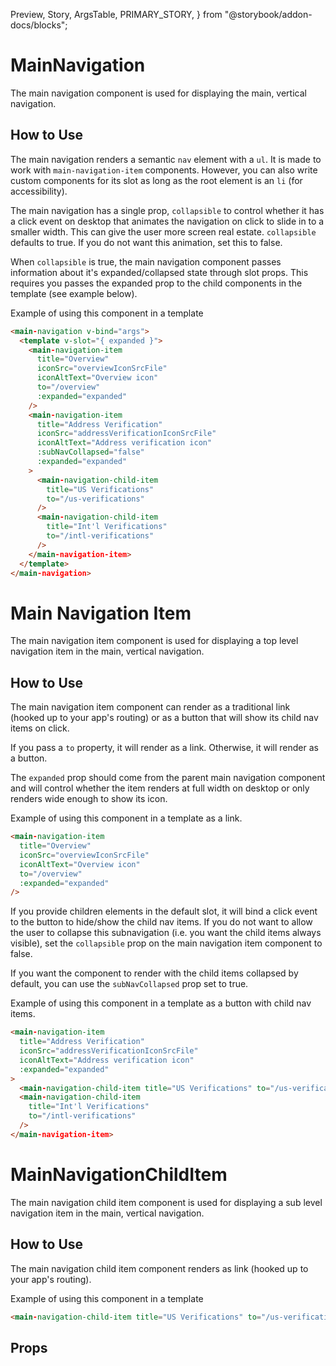   Preview,
  Story,
  ArgsTable,
  PRIMARY_STORY,
} from "@storybook/addon-docs/blocks";

# MainNavigation

The main navigation component is used for displaying the main, vertical navigation.

<Preview>
  <Story id="components-main-navigation--full-navigation" />
</Preview>

## How to Use

The main navigation renders a semantic `nav` element with a `ul`. It is made to work with `main-navigation-item` components. However, you can also write custom components for its slot as long as the root element is an `li` (for accessibility).

The main navigation has a single prop, `collapsible` to control whether it has a click event on desktop that animates the navigation on click to slide in to a smaller width. This can give the user more screen real estate. `collapsible` defaults to true. If you do not want this animation, set this to false.

When `collapsible` is true, the main navigation component passes information about it's expanded/collapsed state through slot props. This requires you passes the expanded prop to the child components in the template (see example below).

Example of using this component in a template

```html
<main-navigation v-bind="args">
  <template v-slot="{ expanded }">
    <main-navigation-item
      title="Overview"
      iconSrc="overviewIconSrcFile"
      iconAltText="Overview icon"
      to="/overview"
      :expanded="expanded"
    />
    <main-navigation-item
      title="Address Verification"
      iconSrc="addressVerificationIconSrcFile"
      iconAltText="Address verification icon"
      :subNavCollapsed="false"
      :expanded="expanded"
    >
      <main-navigation-child-item
        title="US Verifications"
        to="/us-verifications"
      />
      <main-navigation-child-item
        title="Int'l Verifications"
        to="/intl-verifications"
      />
    </main-navigation-item>
  </template>
</main-navigation>
```

# Main Navigation Item

The main navigation item component is used for displaying a top level navigation item in the main, vertical navigation.

<Preview>
  <Story id="components-main-navigation--item" />
</Preview>

## How to Use

The main navigation item component can render as a traditional link (hooked up to your app's routing) or as a button that will show its child nav items on click.

If you pass a `to` property, it will render as a link. Otherwise, it will render as a button.

The `expanded` prop should come from the parent main navigation component and will control whether the item renders at full width on desktop or only renders wide enough to show its icon.

Example of using this component in a template as a link.

```html
<main-navigation-item
  title="Overview"
  iconSrc="overviewIconSrcFile"
  iconAltText="Overview icon"
  to="/overview"
  :expanded="expanded"
/>
```

If you provide children elements in the default slot, it will bind a click event to the button to hide/show the child nav items. If you do not want to allow the user to collapse this subnavigation (i.e. you want the child items always visible), set the `collapsible` prop on the main navigation item component to false.

If you want the component to render with the child items collapsed by default, you can use the `subNavCollapsed` prop set to true.

Example of using this component in a template as a button with child nav items.

```html
<main-navigation-item
  title="Address Verification"
  iconSrc="addressVerificationIconSrcFile"
  iconAltText="Address verification icon"
  :expanded="expanded"
>
  <main-navigation-child-item title="US Verifications" to="/us-verifications" />
  <main-navigation-child-item
    title="Int'l Verifications"
    to="/intl-verifications"
  />
</main-navigation-item>
```

# MainNavigationChildItem

The main navigation child item component is used for displaying a sub level navigation item in the main, vertical navigation.

<Preview>
  <Story id="components-main-navigation--child-item" />
</Preview>

## How to Use

The main navigation child item component renders as link (hooked up to your app's routing).

Example of using this component in a template

```html
<main-navigation-child-item title="US Verifications" to="/us-verifications" />
```

## Props

<ArgsTable story={PRIMARY_STORY} />
